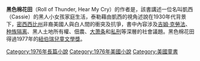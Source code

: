 {{Unreferenced |time=2010-02-09T04:24:18+00:00 }}
'''黑色棉花田'''（Roll of Thunder, Hear My Cry）的作者是{{le|密爾德瑞·泰勒|Mildred D. Taylor}}，該書講述一位名叫凱西（Cassie）的黑人小女孩家庭生活，泰勒藉由凱西的視角述說在1930年代背景下，[[密西西比州|密西西比州]]非裔美國人與白人間的衝突及抗爭，書中內容涉及[[吉姆·克勞法|吉姆·克勞法]]、[[种族隔离|种族隔离]]、黑人土地所有權、佃農、[[大萧条|大萧条]]和[[私刑|私刑]]等深層的社會議題。黑色棉花田得過1977年的[[纽伯瑞奖|紐伯瑞兒童文學獎]]。

{{novel-stub}}
[[Category:1976年長篇小說|Category:1976年長篇小說]]
[[Category:1976年美國小說|Category:1976年美國小說]]
[[Category:美國童書|Category:美國童書]]